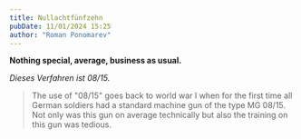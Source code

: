 ```yaml
---
title: Nullachtfünfzehn
pubDate: 11/01/2024 15:25
author: "Roman Ponomarev"
---
```


**Nothing special, average, business as usual.**

_Dieses Verfahren ist 08/15._

> The use of "08/15" goes back to world war I when for the first time all German soldiers had a standard machine gun of the type MG 08/15. Not only was this gun on average technically but also the training on this gun was tedious.
